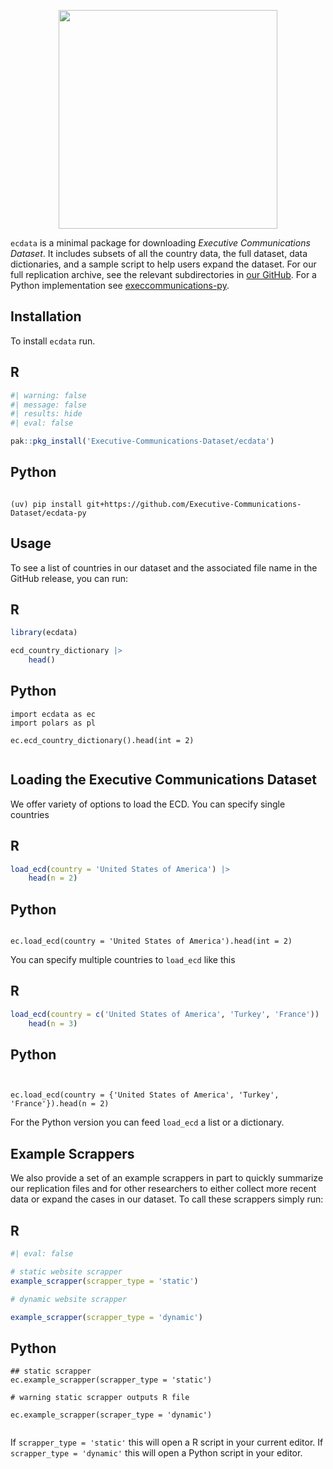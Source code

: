 
<p align="center">
<a href="https://executive-communications-dataset.github.io/ecdata/">
<img src="hex-logo.png" height = "350" class = "center"> </a>
</p>


`ecdata` is a minimal package for downloading *Executive Communications Dataset*. It includes subsets of all the country data, the full dataset, data dictionaries, and a sample script to help users expand the dataset. For our full replication archive, see the relevant subdirectories in [our GitHub](https://github.com/Executive-Communications-Dataset/ecdata/tree/main/raw-data). For a Python implementation see [execcommunications-py](https://github.com/Executive-Communications-Dataset/ecdata-py).

## Installation 

To install `ecdata` run.



:::panel-tabset

## R

```r
#| warning: false
#| message: false
#| results: hide 
#| eval: false

pak::pkg_install('Executive-Communications-Dataset/ecdata')

```

## Python

```

(uv) pip install git+https://github.com/Executive-Communications-Dataset/ecdata-py

```

:::


## Usage 

To see a list of countries in our dataset and the associated file name in the GitHub release, you can run: 

:::panel-tabset

## R 

```r

library(ecdata)

ecd_country_dictionary |>
    head()

```

## Python

```
import ecdata as ec
import polars as pl 

ec.ecd_country_dictionary().head(int = 2)


```

:::


## Loading the Executive Communications Dataset

We offer variety of options to load the ECD. You can specify single countries 


:::panel-tabset

## R

```r

load_ecd(country = 'United States of America') |>
    head(n = 2)


```

## Python

```

ec.load_ecd(country = 'United States of America').head(int = 2)

```

:::

You can specify multiple countries to `load_ecd` like this 


:::panel-tabset

## R

```r

load_ecd(country = c('United States of America', 'Turkey', 'France'))  |>
    head(n = 3)

```

## Python

```


ec.load_ecd(country = {'United States of America', 'Turkey', 'France'}).head(n = 2)

```


:::

For the Python version you can feed `load_ecd` a list or a dictionary.


## Example Scrappers


We also provide a set of an example scrappers in part to quickly summarize our replication files and for other researchers to either collect more recent data or expand the cases in our dataset. To call these scrappers simply run:

:::panel-tabset

## R

```r
#| eval: false

# static website scrapper
example_scrapper(scrapper_type = 'static')

# dynamic website scrapper 

example_scrapper(scrapper_type = 'dynamic')

```

## Python

```
## static scrapper
ec.example_scrapper(scrapper_type = 'static')

# warning static scrapper outputs R file

ec.example_scrapper(scraper_type = 'dynamic')


```
:::

If `scrapper_type = 'static'` this will open a R script in your current editor. If `scrapper_type = 'dynamic'` this will open a Python script in your editor.
